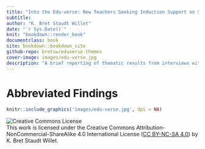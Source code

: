 ```yaml
--- 
title: "Into the Edu-verse: New Teachers Seeking Induction Support on Social Media"
subtitle: 
author: "K. Bret Staudt Willet"
date: "`r Sys.Date()`"
knit: "bookdown::render_book"
documentclass: book
site: bookdown::bookdown_site
github-repo: bretsw/eduverse-themes
cover-image: images/edu-verse.jpg
description: "A brief reporting of thematic results from interviews with nine new teachers."
---
```


# Abbreviated Findings {-}

```r
knitr::include_graphics('images/edu-verse.jpg', dpi = NA)
```

![Creative Commons License](images/by-nc-sa.png)  
This work is licensed under the Creative Commons Attribution-NonCommercial-ShareAlike 4.0 International License ([CC BY-NC-SA 4.0](http://creativecommons.org/licenses/by-nc-sa/4.0/)) by K. Bret Staudt Willet.
